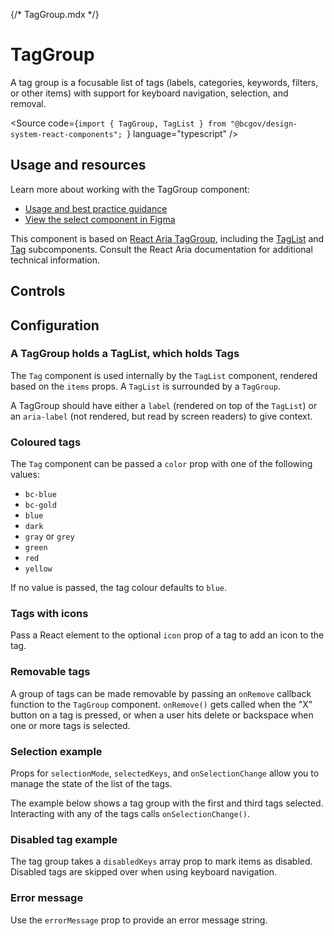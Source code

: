 {/* TagGroup.mdx */}



<Meta of={TagGroupStories} />

# TagGroup

<Subtitle>A tag group is a focusable list of tags (labels, categories, keywords, filters, or other items) with support for keyboard navigation, selection, and removal.</Subtitle>

<Source code={`import { TagGroup, TagList } from "@bcgov/design-system-react-components"; `} language="typescript" />

## Usage and resources

Learn more about working with the TagGroup component:

* [Usage and best practice guidance](https://www2.gov.bc.ca/gov/content/digital/design-system/components/tags)
* [View the select component in Figma](#)

This component is based on [React Aria TagGroup](https://react-spectrum.adobe.com/react-aria/TagGroup.html), including the [TagList](https://react-spectrum.adobe.com/react-aria/TagGroup.html#taglist) and [Tag](https://react-spectrum.adobe.com/react-aria/TagGroup.html#tag) subcomponents. Consult the React Aria documentation for additional technical information.

## Controls

<Canvas of={TagGroupStories.TagGroupTemplate} />
<Controls of={TagGroupStories.TagGroupTemplate} />

## Configuration

### A TagGroup holds a TagList, which holds Tags

The `Tag` component is used internally by the `TagList` component, rendered based on the `items` props. A `TagList` is surrounded by a `TagGroup`.

A TagGroup should have either a `label` (rendered on top of the `TagList`) or an `aria-label` (not rendered, but read by screen readers) to give context.

<Canvas of={TagGroupStories.SingleTag} />

<Canvas of={TagGroupStories.MultipleTags} />

### Coloured tags

The `Tag` component can be passed a `color` prop with one of the following values:

- `bc-blue`
- `bc-gold`
- `blue`
- `dark`
- `gray` or `grey`
- `green`
- `red`
- `yellow`

If no value is passed, the tag colour defaults to `blue`.

<Canvas of={TagGroupStories.MultipleTagsInEachColor} />
<Canvas of={TagGroupStories.ColorsRemovable} />

### Tags with icons

Pass a React element to the optional `icon` prop of a tag to add an icon to the tag.

<Canvas of={TagGroupStories.TagsWithIcons} />

### Removable tags

A group of tags can be made removable by passing an `onRemove` callback function to the `TagGroup` component. `onRemove()` gets called when the "X" button on a tag is pressed, or when a user hits delete or backspace when one or more tags is selected.

<Canvas of={TagGroupStories.RemovableTagGroup} />

### Selection example

Props for `selectionMode`, `selectedKeys`, and `onSelectionChange` allow you to manage the state of the list of the tags.

The example below shows a tag group with the first and third tags selected. Interacting with any of the tags calls `onSelectionChange()`.

<Canvas of={TagGroupStories.SelectionTagGroup} />

### Disabled tag example

The tag group takes a `disabledKeys` array prop to mark items as disabled. Disabled tags are skipped over when using keyboard navigation.

<Canvas of={TagGroupStories.DisabledTagGroup} />

### Error message

Use the `errorMessage` prop to provide an error message string.

<Canvas of={TagGroupStories.WithError} />
